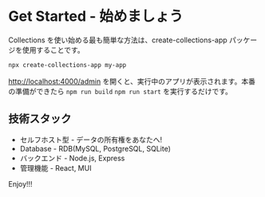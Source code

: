 # Get Started - 始めましょう

Collections を使い始める最も簡単な方法は、create-collections-app パッケージを使用することです。

```sh
npx create-collections-app my-app
```

[http://localhost:4000/admin](http://localhost:4000/admin) を開くと、実行中のアプリが表示されます。本番の準備ができたら `npm run build` `npm run start` を実行するだけです。

## 技術スタック

- セルフホスト型 - データの所有権をあなたへ!
- Database - RDB(MySQL, PostgreSQL, SQLite)
- バックエンド - Node.js, Express
- 管理機能 - React, MUI

Enjoy!!!
